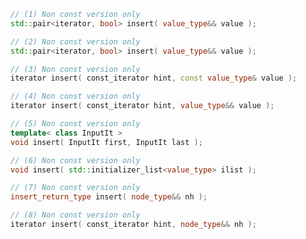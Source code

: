 ```cpp
// (1) Non const version only
std::pair<iterator, bool> insert( value_type&& value );

// (2) Non const version only
std::pair<iterator, bool> insert( value_type&& value );

// (3) Non const version only
iterator insert( const_iterator hint, const value_type& value );

// (4) Non const version only
iterator insert( const_iterator hint, value_type&& value );

// (5) Non const version only
template< class InputIt >
void insert( InputIt first, InputIt last );

// (6) Non const version only
void insert( std::initializer_list<value_type> ilist );

// (7) Non const version only
insert_return_type insert( node_type&& nh );

// (8) Non const version only
iterator insert( const_iterator hint, node_type&& nh );
```